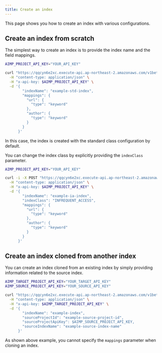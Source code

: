 ```yaml
---
title: Create an index
---
```


This page shows you how to create an index with various configurations.

## Create an index from scratch

The simplest way to create an index is to provide the index name and the field mappings.

```bash
AIMP_PROJECT_API_KEY="YOUR_API_KEY"

curl "https://qqcyn6e2xc.execute-api.ap-northeast-2.amazonaws.com/v1beta1/projects/{projectId}/indexes" \
  -H "content-type: application/json" \
  -H "x-api-key: $AIMP_PROJECT_API_KEY" \
  -d '{
        "indexName": "example-std-index",
        "mappings": {
          "url": {
            "type": "keyword"
          },
          "author": {
            "type": "keyword"
          }
        }
      }'
```
In this case, the index is created with the standard class configuration by default.

You can change the index class by explicitly providing the `indexClass` parameter.

```bash
AIMP_PROJECT_API_KEY="YOUR_API_KEY"

curl -i -X POST "https://qqcyn6e2xc.execute-api.ap-northeast-2.amazonaws.com/v1beta1/projects/{projectId}/indexes" \
  -H "content-type: application/json" \
  -H "x-api-key: $AIMP_PROJECT_API_KEY" \
  -d '{
        "indexName": "example-ia-index",
        "indexClass": "INFREQUENT_ACCESS",
        "mappings": {
          "url": {
            "type": "keyword"
          },
          "author": {
            "type": "keyword"
          }
        }
      }'
```

## Create an index cloned from another index

You can create an index cloned from an existing index by simply providing information
related to the source index.

```bash
AIMP_TARGET_PROJECT_API_KEY="YOUR_TARGET_API_KEY"
AIMP_SOURCE_PROJECT_API_KEY="YOUR_SOURCE_API_KEY"

curl "https://qqcyn6e2xc.execute-api.ap-northeast-2.amazonaws.com/v1beta1/projects/{projectId}/indexes" \
  -H "content-type: application/json" \
  -H "x-api-key: $AIMP_TARGET_PROJECT_API_KEY" \
  -d '{
        "indexName": "example-index",
        "sourceProjectId": "example-source-project-id",
        "sourceProjectApiKey": $AIMP_SOURCE_PROJECT_API_KEY,
        "sourceIndexName": "example-source-index-name"
      }'
```
As shown above example, you cannot specify the `mappings` parameter when cloning an index.